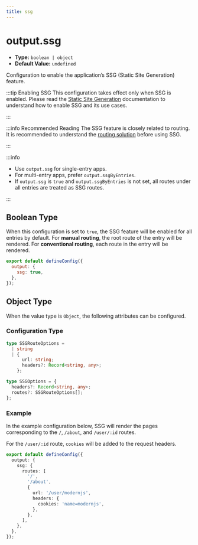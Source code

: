 ```yaml
---
title: ssg
---
```


# output.ssg

- **Type:** `boolean | object`
- **Default Value:** `undefined`

Configuration to enable the application’s SSG (Static Site Generation) feature.

:::tip Enabling SSG
This configuration takes effect only when SSG is enabled. Please read the [Static Site Generation](/guides/basic-features/render/ssg) documentation to understand how to enable SSG and its use cases.

:::

:::info Recommended Reading
The SSG feature is closely related to routing. It is recommended to understand the [routing solution](/guides/basic-features/routes) before using SSG.

:::

:::info
- Use `output.ssg` for single-entry apps.
- For multi-entry apps, prefer `output.ssgByEntries`.
- If `output.ssg` is `true` and `output.ssgByEntries` is not set, all routes under all entries are treated as SSG routes.

:::

## Boolean Type

When this configuration is set to `true`, the SSG feature will be enabled for all entries by default. For **manual routing**, the root route of the entry will be rendered. For **conventional routing**, each route in the entry will be rendered.

```js
export default defineConfig({
  output: {
    ssg: true,
  },
});
```

## Object Type

When the value type is `Object`, the following attributes can be configured.

### Configuration Type

```ts
type SSGRouteOptions =
  | string
  | {
      url: string;
      headers?: Record<string, any>;
    };

type SSGOptions = {
  headers?: Record<string, any>;
  routes?: SSGRouteOptions[];
};
```

### Example

In the example configuration below, SSG will render the pages corresponding to the `/`, `/about`, and `/user/:id` routes.

For the `/user/:id` route, `cookies` will be added to the request headers.

```ts title="modern.config.ts"
export default defineConfig({
  output: {
    ssg: {
      routes: [
        '/',
        '/about',
        {
          url: '/user/modernjs',
          headers: {
            cookies: 'name=modernjs',
          },
        },
      ],
    },
  },
});
```

